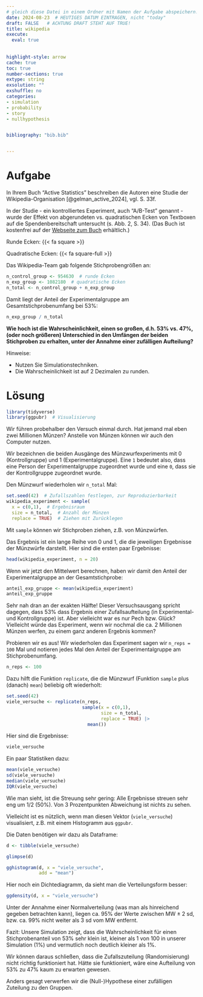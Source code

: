 ```yaml
---
# gleich diese Datei in einem Ordner mit Namen der Aufgabe abspeichern!
date: 2024-08-23  # HEUTIGES DATUM EINTRAGEN, nicht "today"
draft: FALSE   # ACHTUNG DRAFT STEHT AUF TRUE!
title: wikipedia 
execute: 
  eval: true 
  
  
highlight-style: arrow 
cache: true
toc: true
number-sections: true
extype: string
exsolution: ""
exshuffle: no
categories:
- simulation 
- probability
- story
- nullhypothesis


bibliography: "bib.bib"


---
```




# Aufgabe

In Ihrem Buch "Active Statistics" beschreiben die Autoren eine Studie der Wikipedia-Organisation [@gelman_active_2024], vgl. S. 33f.

In der Studie - ein kontrolliertes Experiment, auch "A/B-Test" genannt - wurde der Effekt von abgerundeten vs. quadratischen Ecken von Textboxen auf die Spendenbereitschaft untersucht (s. Abb. 2, S. 34). (Das Buch ist kostenfrei auf der [Webseite zum Buch](https://users.aalto.fi/~ave/ActiveStatistics.pdf) erhältlich.)


Runde Ecken:
{{< fa square >}}


Quadratische Ecken:
{{< fa square-full >}}


Das Wikipedia-Team gab folgende Stichprobengrößen an:

```r
n_control_group <- 954630  # runde Ecken
n_exp_group <- 1082180  # quadratische Ecken
n_total <- n_control_group + n_exp_group
```


Damit liegt der Anteil der Experimentalgruppe am Gesamtstichprobenumfang bei 53%:

```r
n_exp_group / n_total
```



**Wie hoch ist die Wahrscheinlichkeit, einen so großen, d.h. 53% vs. 47%, (oder noch größeren) Unterschied in den Umfängen der beiden Stichproben zu erhalten, unter der Annahme einer zufälligen Aufteilung?**

Hinweise:

- Nutzen Sie Simulationstechniken.
- Die Wahrscheinlichkeit ist auf 2 Dezimalen zu runden.



# Lösung

```r
library(tidyverse)
library(ggpubr)  # Visualisierung
```


Wir führen probehalber den Versuch einmal durch. 
Hat jemand mal eben zwei Millionen Münzen?
Anstelle von Münzen können wir auch den Computer nutzen.

Wir bezeichnen die beiden Ausgänge des Münzwurfexperiments mit 0 (Kontrollgruppe) und 1 (Experimentalgruppe). Eine `1` bedeutet also, dass eine Person der Experimentalgruppe zugeordnet wurde und eine `0`, dass sie der Kontrollgruppe zugeordnet wurde.

Den Münzwurf wiederholen wir `n_total` Mal:


```r
set.seed(42)  # Zufallszahlen festlegen, zur Reproduzierbarkeit
wikipedia_experiment <- sample(
  x = c(0,1),  # Ergebnisraum
  size = n_total,  # Anzahl der Münzen
  replace = TRUE)  # Ziehen mit Zurücklegen
```


Mit `sample` können wir Stichproben ziehen, z.B. von Münzwürfen.

Das Ergebnis ist ein lange Reihe von 0 und 1, die die jeweiligen Ergebnisse der Münzwürfe darstellt. Hier sind die ersten paar Ergebnisse:

```r
head(wikipedia_experiment, n = 20)
```

Wenn wir jetzt den Mittelwert berechnen, haben wir damit den Anteil der Experimentalgruppe an der Gesamtstichprobe:

```r
anteil_exp_gruppe <- mean(wikipedia_experiment)
anteil_exp_gruppe
```

Sehr nah dran an der exakten Hälfte! Dieser Versuchsausgang spricht dagegen, dass 53% dass Ergebnis einer Zufallsaufteilung (in Experimental- und Kontrollgruppe) ist.
Aber vielleicht war es nur Pech bzw. Glück? Vielleicht würde das Experiment, wenn wir nochmal die ca. 2 Millionen Münzen werfen, zu einem ganz anderen Ergebnis kommen? 

Probieren wir es aus! Wir wiederholen das Experiment sagen wir `n_reps = 100` Mal und notieren jedes Mal den Anteil der Experimentalgruppe am Stichprobenumfang.

```r
n_reps <- 100
```


Dazu hilft die Funktion `replicate`, die die Münzwurf (Funktion `sample` plus (danach) `mean`) beliebig oft wiederholt:

```r
set.seed(42)
viele_versuche <- replicate(n_reps, 
                            sample(x = c(0,1), 
                                   size = n_total,
                                   replace = TRUE) |> 
                              mean())
```

Hier sind die Ergebnisse:

```r
viele_versuche
```


Ein paar Statistiken dazu:

```r
mean(viele_versuche)
sd(viele_versuche)
median(viele_versuche)
IQR(viele_versuche)
```

Wie man sieht, ist die Streuung sehr gering: Alle Ergebnisse streuen sehr eng um 1/2 (50%). Von 3 Prozentpunkten Abweichung ist nichts zu sehen.

Vielleicht ist es nützlich, wenn man diesen Vektor (`viele_versuche`) visualisiert, z.B. mit einem Histogramm aus `ggpubr`.



Die Daten benötigen wir dazu als Dataframe:

```r
d <- tibble(viele_versuche)

glimpse(d)
```



```r
gghistogram(d, x = "viele_versuche",
            add = "mean")
```

Hier noch ein Dichtediagramm, da sieht man die Verteilungsform besser:

```r
ggdensity(d, x = "viele_versuche")
```


Unter der Annahme einer Normalverteilung (was man als hinreichend gegeben betrachten kann), liegen ca. 95% der Werte zwischen MW ± 2 sd, bzw. ca. 99% nicht weiter als 3 sd vom MW entfernt.



Fazit: Unsere Simulation zeigt, dass die Wahrscheinlichkeit für einen Stichprobenanteil von 53% sehr klein ist, kleiner als 1 von 100 in unserer Simulation (1%) und vermutlich noch deutlich kleiner als 1%.

Wir können daraus schließen, dass die Zufallszuteilung (Randomisierung) nicht richtig funktioniert hat. Hätte sie funktioniert, wäre eine Aufteilung von 53% zu 47% kaum zu erwarten gewesen.


Anders gesagt verwerfen wir die (Null-)Hypothese einer zufälligen Zuteilung zu den Gruppen.